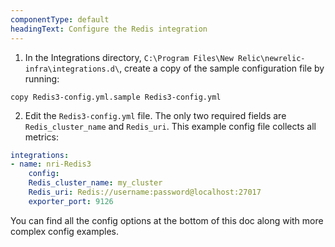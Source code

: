 ```yaml
---
componentType: default
headingText: Configure the Redis integration
---
```


1. In the Integrations directory, `C:\Program Files\New Relic\newrelic-infra\integrations.d\`, create a copy of the sample configuration file by running:

```shell
copy Redis3-config.yml.sample Redis3-config.yml
```

2. Edit the `Redis3-config.yml` file. The only two required fields are `Redis_cluster_name` and `Redis_uri`. This example config file collects all metrics:

```yml
integrations:
- name: nri-Redis3
    config:
    Redis_cluster_name: my_cluster
    Redis_uri: Redis://username:password@localhost:27017
    exporter_port: 9126
```

You can find all the config options at the bottom of this doc along with more complex config examples. 

